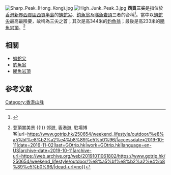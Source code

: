 [[File:Sharp_Peak_(Hong_Kong).jpg|thumb]]
[[File:High_Junk_Peak_3.jpg|thumb]]
'''西貢三尖'''是指位於[[香港|香港]][[新界|新界]][[西貢區|西貢區]][[西貢半島|西貢半島]]的[[蚺蛇尖|蚺蛇尖]]、[[釣魚翁|釣魚翁]]及[[睇魚岩頂|睇魚岩頂]]三者的合稱<ref>{{Cite web|title=康樂及文化事務署 - 行山樂 - B4 釣魚翁下訪孟公|url=https://www.lcsd.gov.hk/tc/healthy/hiking/road_sky/road_sky4.html|accessdate=2019-10-11|work=www.lcsd.gov.hk|archive-date=2019-10-15|archive-url=https://web.archive.org/web/20191015031139/https://www.lcsd.gov.hk/tc/healthy/hiking/road_sky/road_sky4.html|dead-url=no}}</ref>。當中以[[蚺蛇尖|蚺蛇尖]]最高最險要，故稱為三尖之首；其次是高344米的[[釣魚翁|釣魚翁]]；最後是高233米的[[睇魚岩頂|睇魚岩頂]]。<ref>{{Cite web|title=西貢三尖 {{!}} 登頂賞美景 {{!}} 郊遊, 香港遊, 駐場博客|url=https://www.gotrip.hk/250654/weekend_lifestyle/outdoor/%e8%a5%bf%e8%b2%a2%e4%b8%89%e5%b0%96/|accessdate=2019-10-11|date=2016-11-02|last=GOtrip.hk|work=GOtrip.hk|language=en-US|archive-date=2019-10-11|archive-url=https://web.archive.org/web/20191011061802/https://www.gotrip.hk/250654/weekend_lifestyle/outdoor/%e8%a5%bf%e8%b2%a2%e4%b8%89%e5%b0%96/|dead-url=no}}</ref>

== 相關 ==

* [[蚺蛇尖|蚺蛇尖]]
* [[釣魚翁|釣魚翁]]
* [[睇魚岩頂|睇魚岩頂]]

== 参考文献 ==
<references />{{HK-geo-stub}}

[[Category:香港山峰|Category:香港山峰]]